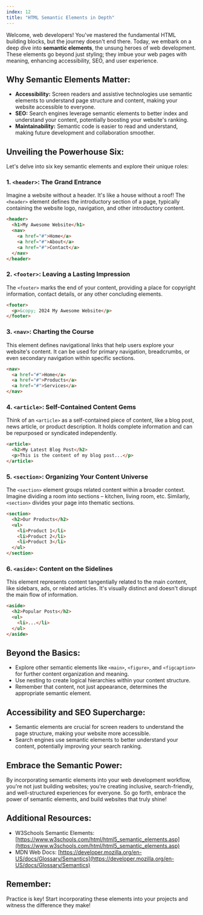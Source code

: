 ```yaml
---
index: 12
title: "HTML Semantic Elements in Depth"
---
```


Welcome, web developers! You've mastered the fundamental HTML building blocks, but the journey doesn't end there. Today, we embark on a deep dive into **semantic elements**, the unsung heroes of web development. These elements go beyond just styling; they imbue your web pages with meaning, enhancing accessibility, SEO, and user experience.

## Why Semantic Elements Matter:

- **Accessibility:** Screen readers and assistive technologies use semantic elements to understand page structure and content, making your website accessible to everyone.
- **SEO:** Search engines leverage semantic elements to better index and understand your content, potentially boosting your website's ranking.
- **Maintainability:** Semantic code is easier to read and understand, making future development and collaboration smoother.

## Unveiling the Powerhouse Six:

Let's delve into six key semantic elements and explore their unique roles:

### 1. `<header>`: The Grand Entrance

Imagine a website without a header. It's like a house without a roof! The `<header>` element defines the introductory section of a page, typically containing the website logo, navigation, and other introductory content.

```html
<header>
  <h1>My Awesome Website</h1>
  <nav>
    <a href="#">Home</a>
    <a href="#">About</a>
    <a href="#">Contact</a>
  </nav>
</header>
```

### 2. `<footer>`: Leaving a Lasting Impression

The `<footer>` marks the end of your content, providing a place for copyright information, contact details, or any other concluding elements.

```html
<footer>
  <p>&copy; 2024 My Awesome Website</p>
</footer>
```

### 3. `<nav>`: Charting the Course

This element defines navigational links that help users explore your website's content. It can be used for primary navigation, breadcrumbs, or even secondary navigation within specific sections.

```html
<nav>
  <a href="#">Home</a>
  <a href="#">Products</a>
  <a href="#">Services</a>
</nav>
```

### 4. `<article>`: Self-Contained Content Gems

Think of an `<article>` as a self-contained piece of content, like a blog post, news article, or product description. It holds complete information and can be repurposed or syndicated independently.

```html
<article>
  <h2>My Latest Blog Post</h2>
  <p>This is the content of my blog post...</p>
</article>
```

### 5. `<section>`: Organizing Your Content Universe

The `<section>` element groups related content within a broader context. Imagine dividing a room into sections – kitchen, living room, etc. Similarly, `<section>` divides your page into thematic sections.

```html
<section>
  <h2>Our Products</h2>
  <ul>
    <li>Product 1</li>
    <li>Product 2</li>
    <li>Product 3</li>
  </ul>
</section>
```

### 6. `<aside>`: Content on the Sidelines

This element represents content tangentially related to the main content, like sidebars, ads, or related articles. It's visually distinct and doesn't disrupt the main flow of information.

```html
<aside>
  <h2>Popular Posts</h2>
  <ul>
    <li>...</li>
  </ul>
</aside>
```

## Beyond the Basics:

- Explore other semantic elements like `<main>`, `<figure>`, and `<figcaption>` for further content organization and meaning.
- Use nesting to create logical hierarchies within your content structure.
- Remember that content, not just appearance, determines the appropriate semantic element.

## Accessibility and SEO Supercharge:

- Semantic elements are crucial for screen readers to understand the page structure, making your website more accessible.
- Search engines use semantic elements to better understand your content, potentially improving your search ranking.

## Embrace the Semantic Power:

By incorporating semantic elements into your web development workflow, you're not just building websites; you're creating inclusive, search-friendly, and well-structured experiences for everyone. So go forth, embrace the power of semantic elements, and build websites that truly shine!

## Additional Resources:

- W3Schools Semantic Elements: [https://www.w3schools.com/html/html5_semantic_elements.asp](https://www.w3schools.com/html/html5_semantic_elements.asp)
- MDN Web Docs: [https://developer.mozilla.org/en-US/docs/Glossary/Semantics](https://developer.mozilla.org/en-US/docs/Glossary/Semantics)

## Remember:

Practice is key! Start incorporating these elements into your projects and witness the difference they make!

